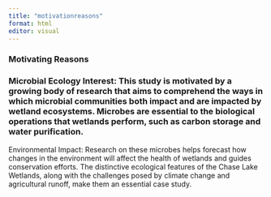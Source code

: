 ```yaml
---
title: "motivationreasons"
format: html
editor: visual
---
```


### **Motivating Reasons**

### Microbial Ecology Interest: This study is motivated by a growing body of research that aims to comprehend the ways in which microbial communities both impact and are impacted by wetland ecosystems. Microbes are essential to the biological operations that wetlands perform, such as carbon storage and water purification.

Environmental Impact: Research on these microbes helps forecast how changes in the environment will affect the health of wetlands and guides conservation efforts. The distinctive ecological features of the Chase Lake Wetlands, along with the challenges posed by climate change and agricultural runoff, make them an essential case study.
